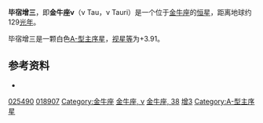 {{Starbox short |
 name=毕宿增三（金牛座ν）<br>ν Tauri |
 epoch=[[J2000.0|J2000.0]] |
 constell=[[金牛座|金牛座]] |
 星官=[[毕宿|毕宿]] [[毕_(星官)|毕]] |
 ra=04<sup>h</sup> 03<sup>m</sup> 09.4<sup>s</sup> |
 dec=+5° 59' 21" |
 spectral=A1V |
 appmag_v=+3.91 |
 dist_ly=129 ± 4 |
 dist_pc=40 ± 1 |
 names=38 Tauri, [[Star_catalogue#BS,_BSC,_HR|HR]] 1251, [[Henry_Draper_Catalogue|HD]] 25490, [[Star_catalogue#BD/CD/CPD|BD]]+05 581, FK5 151, [[Hipparcos_catalogue|HIP]] 18907, [[Star_catalogue#SAO|SAO]] 111579, GC 4862
}}
'''毕宿增三'''，即'''金牛座ν'''（ν Tau，ν Tauri）是一个位于[[金牛座|金牛座]]的[[恒星|恒星]]，距离地球约129[[光年|光年]]。

毕宿增三是一颗白色[[恒星光谱|A-型]][[主序星|主序星]]，[[视星等|视星等]]为+3.91。

==参考资料==
* {{cite web | title=HD 25490 -- Star | work=SIMBAD Astronomical Database  | url=http://simbad.u-strasbg.fr/sim-id.pl?protocol=html&Ident=nu+tauri&NbIdent=1&Radius=10&Radius.unit=arcmin&CooFrame=FK5&CooEpoch=2000&CooEqui=2000&output.max=all&o.catall=on&output.mesdisp=N&Bibyear1=1983&Bibyear2=2005&Frame1=FK5&Frame2=FK4&Frame3=G&Equi1=2000.0&Equi2=1950.0&Equi3=2000.0&Epoch1=2000.0&Epoch2=1950.0&Epoch3=2000.0  | accessdate=2007-04-10}}

{{Stars of Taurus}}
{{星官|毕宿|8|18}}

[[Category:HD和HDE天體|025490]]
[[Category:HIP天體|018907]]
[[Category:金牛座|Category:金牛座]]
[[Category:拜耳天體|金牛座, ν]]
[[Category:佛氏天體|金牛座, 38]]
[[Category:毕_(星官)|增3]]
[[Category:A-型主序星|Category:A-型主序星]]